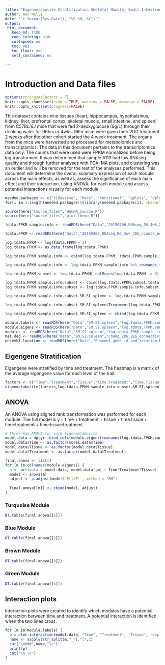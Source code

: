 ```yaml
---
title: "Eigenmetabolite Stratification Skeletal Muscle, Small Intestine, and Spleen"
author: Ann Wells
date: '`r format(Sys.Date(), "%B %d, %Y")`'
output:
 html_document:
   keep_md: TRUE
   code_folding: hide
   collapsed: no
   toc: yes
   toc_float: yes
   self_contained: no
   
---
```


# Introduction and Data files

```r
options(stringsAsFactors = F)
knitr::opts_chunk$set(echo = TRUE, warning = FALSE, message = FALSE)
knitr::opts_knit$set(progress=FALSE)
```

This dataset contains nine tissues (heart, hippocampus, hypothalamus, kidney, liver, prefrontal cortex, skeletal muscle, small intestine, and spleen) from C57BL/6J mice that were fed 2-deoxyglucose (6g/L) through their drinking water for 96hrs or 4wks. 96hr mice were given their 2DG treatment 2 weeks after the other cohort started the 4 week treatment. The organs from the mice were harvested and processed for metabolomics and transcriptomics. The data in this document pertains to the transcriptomics data only. The counts that were used were FPKM normalized before being log transformed. It was determined that sample A113 had low RNAseq quality and through further analyses with PCA, MA plots, and clustering was an outlier and will be removed for the rest of the analyses performed. This document will determine the overall summary expression of each module across the main effects, as well as, assess the significance of each main effect and their interaction, using ANOVA, for each module and assess potential interactions visually for each module. 

```r
needed.packages <- c("tidyverse", "here", "functional", "gplots", "dplyr", "GeneOverlap", "R.utils", "reshape2","magrittr","data.table", "RColorBrewer","preprocessCore", "ARTool","emmeans", "phia", "gProfileR", "WGCNA","plotly", "pheatmap","pander", "kableExtra")
for(i in 1:length(needed.packages)){library(needed.packages[i], character.only = TRUE)}

source(here("source_files","WGCNA_source.R"))
source(here("source_files","plot_theme.R"))
```

```r
tdata.FPKM.sample.info <- readRDS(here("Data","20190406_RNAseq_B6_4wk_2DG_counts_phenotypes.RData"))

tdata.FPKM <- readRDS(here("Data","20190406_RNAseq_B6_4wk_2DG_counts_numeric.RData"))

log.tdata.FPKM <- log(tdata.FPKM + 1)
log.tdata.FPKM <- as.data.frame(log.tdata.FPKM)

log.tdata.FPKM.sample.info <- cbind(log.tdata.FPKM, tdata.FPKM.sample.info[,27238:27240])

log.tdata.FPKM.sample.info <- log.tdata.FPKM.sample.info %>% rownames_to_column() %>% filter(rowname != "A113") %>% column_to_rownames()

log.tdata.FPKM.subset <- log.tdata.FPKM[,colMeans(log.tdata.FPKM != 0) > 0.5] 

log.tdata.FPKM.sample.info.subset <- cbind(log.tdata.FPKM.subset,tdata.FPKM.sample.info[,27238:27240])
log.tdata.FPKM.sample.info.subset <- log.tdata.FPKM.sample.info.subset %>% rownames_to_column() %>% filter(rowname != "A113") %>% column_to_rownames()

log.tdata.FPKM.sample.info.subset.SM.SI.spleen <- log.tdata.FPKM.sample.info.subset %>% rownames_to_column() %>% filter(Tissue %in% c("Skeletal Muscle", "Small Intestine", "Spleen")) %>% column_to_rownames()

log.tdata.FPKM.sample.info.subset.SM.SI.spleen$Treatment[log.tdata.FPKM.sample.info.subset.SM.SI.spleen$Treatment=="None"] <- "Control"

log.tdata.FPKM.sample.info.subset.SM.SI.spleen <- cbind(log.tdata.FPKM.sample.info.subset.SM.SI.spleen, Time.Treatment = paste(log.tdata.FPKM.sample.info.subset.SM.SI.spleen$Time, log.tdata.FPKM.sample.info.subset.SM.SI.spleen$Treatment), Time.Tissue = paste(log.tdata.FPKM.sample.info.subset.SM.SI.spleen$Time, log.tdata.FPKM.sample.info.subset.SM.SI.spleen$Tissue), Tissue.Treatment = paste(log.tdata.FPKM.sample.info.subset.SM.SI.spleen$Tissue,log.tdata.FPKM.sample.info.subset.SM.SI.spleen$Treatment),Time.Treatment.Tissue = paste(log.tdata.FPKM.sample.info.subset.SM.SI.spleen$Time,log.tdata.FPKM.sample.info.subset.SM.SI.spleen$Treatment,log.tdata.FPKM.sample.info.subset.SM.SI.spleen$Tissue))

module.labels <- readRDS(here("Data","SM.SI.spleen","log.tdata.FPKM.sample.info.subset.SM.SI.spleen.WGCNA.module.labels.RData"))
module.eigens <- readRDS(here("Data","SM.SI.spleen","log.tdata.FPKM.sample.info.subset.SM.SI.spleen.WGCNA.module.eigens.RData"))
modules <- readRDS(here("Data","SM.SI.spleen","log.tdata.FPKM.sample.info.subset.SM.SI.spleen.WGCNA.module.membership.RData"))
net.deg <- readRDS(here("Data","SM.SI.spleen","Chang_2DG_BL6_connectivity_SM_SI_spleen.RData"))
ensembl.location <- readRDS(here("Data","Ensembl_gene_id_and_location.RData"))
```

## Eigengene Stratification {.tabset .tabset-fade .tabset-pills}

Eigengene were stratified by time and treatment. The heatmap is a matrix of the average eigengene value for each level of the trait.

```r
factors <- c("Time","Treatment","Tissue","Time.Treatment","Time.Tissue","Tissue.Treatment","Time.Treatment.Tissue")
eigenmetabolite(factors,log.tdata.FPKM.sample.info.subset.SM.SI.spleen)
```

## ANOVA {.tabset .tabset-fade .tabset-pills}
An ANOVA using aligned rank transformation was performed for each module. The full model is y ~ time + treatment + tissue + time:tissue + time:treatment + time:tissue:treatment.

```r
# Three-Way ANOVA for each Eigenmetabolite
model.data = dplyr::bind_cols(module.eigens[rownames(log.tdata.FPKM.sample.info.subset.SM.SI.spleen),], log.tdata.FPKM.sample.info.subset.SM.SI.spleen[,c("Time","Treatment","Tissue")])
model.data$Time <- as.factor(model.data$Time)
model.data$Tissue <- as.factor(model.data$Tissue)
model.data$Treatment <- as.factor(model.data$Treatment)

final.anova <- list()
for (m in colnames(module.eigens)) {
  a <- art(data = model.data, model.data[,m] ~ Time*Treatment*Tissue)
  model <- anova(a)
  adjust <- p.adjust(model$`Pr(>F)`, method = "BH")
  
  final.anova[[m]] <- cbind(model, adjust)
}
```

### Turquoise Module
```r
DT.table(final.anova[[1]])
```

### Blue Module
```r
DT.table(final.anova[[2]])
```

### Brown Module
```r
DT.table(final.anova[[3]])
```

### Green Module
```r
DT.table(final.anova[[4]])
```

## Interaction plots {.tabset .tabset-fade .tabset-pills}
Interaction plots were created to identify which modules have a potential interaction between time and treatment. A potential interaction is identified when the two lines cross.

```r
for (m in module.labels) {
  p = plot.interaction(model.data, "Time", "Treatment", "Tissue", resp = m)
  name <- sapply(str_split(m,"_"),"[",2)
  cat("\n###",name,"\n")
  print(p)
  cat("\n \n")
}
```

